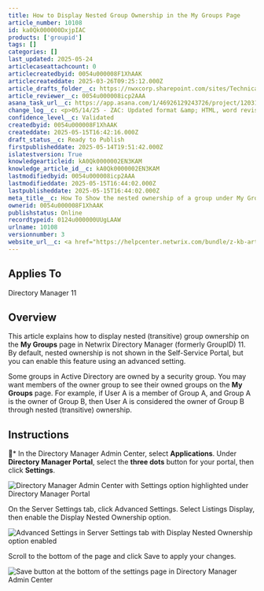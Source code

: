 ```yaml
---
title: How to Display Nested Group Ownership in the My Groups Page
article_number: 10108
id: ka0Qk000000DxjpIAC
products: ['groupid']
tags: []
categories: []
last_updated: 2025-05-24
articlecaseattachcount: 0
articlecreatedbyid: 0054u000008F1XhAAK
articlecreateddate: 2025-03-26T09:25:12.000Z
article_drafts_folder__c: https://nwxcorp.sharepoint.com/sites/TechnicalSupportOperations/Shared%20Documents/Technical%20Knowledge%20Management/Salesforce%20Knowledge%20Drafts/kA0Qk0000002EN3KAM
article_reviewer__c: 0054u000008icp2AAA
asana_task_url__c: https://app.asana.com/1/46926129243726/project/1203106155380297/task/1210255640096499?focus=true
change_log__c: <p>05/14/25 - ZAC: Updated format &amp; HTML, word revisions</p>
confidence_level__c: Validated
createdbyid: 0054u000008F1XhAAK
createddate: 2025-05-15T16:42:16.000Z
draft_status__c: Ready to Publish
firstpublisheddate: 2025-05-14T19:51:42.000Z
islatestversion: True
knowledgearticleid: kA0Qk0000002EN3KAM
knowledge_article_id__c: kA0Qk0000002EN3KAM
lastmodifiedbyid: 0054u000008icp2AAA
lastmodifieddate: 2025-05-15T16:44:02.000Z
lastpublisheddate: 2025-05-15T16:44:02.000Z
meta_title__c: How To Show the nested ownership of a group under My Groups
ownerid: 0054u000008F1XhAAK
publishstatus: Online
recordtypeid: 0124u000000UUgLAAW
urlname: 10108
versionnumber: 3
website_url__c: <a href="https://helpcenter.netwrix.com/bundle/z-kb-articles-salesforce/page/kA0Qk0000002EN3KAM.html" target="_blank">Open in a new window</a>
---
```


## Applies To

Directory Manager 11

## Overview

This article explains how to display nested (transitive) group ownership on the __My Groups__ page in Netwrix Directory Manager (formerly GroupID) 11. By default, nested ownership is not shown in the Self-Service Portal, but you can enable this feature using an advanced setting.

Some groups in Active Directory are owned by a security group. You may want members of the owner group to see their owned groups on the __My Groups__ page. For example, if User A is a member of Group A, and Group A is the owner of Group B, then User A is considered the owner of Group B through nested (transitive) ownership.

## Instructions

* In the Directory Manager Admin Center, select __Applications__. Under __Directory Manager Portal__, select the __three dots__ button for your portal, then click __Settings__.

![Directory Manager Admin Center with Settings option highlighted under Directory Manager Portal](https://nwxcorp.file.force.com/servlet/rtaImage?eid=ka0Qk000000Dxjp&feoid=00N0g000004CA0p&refid=0EMQk00000BYF1V)

On the Server Settings tab, click Advanced Settings. Select Listings Display, then enable the Display Nested Ownership option.

![Advanced Settings in Server Settings tab with Display Nested Ownership option enabled](https://nwxcorp.file.force.com/servlet/rtaImage?eid=ka0Qk000000Dxjp&feoid=00N0g000004CA0p&refid=0EMQk00000BYEzt)

Scroll to the bottom of the page and click Save to apply your changes.

![Save button at the bottom of the settings page in Directory Manager Admin Center](https://nwxcorp.file.force.com/servlet/rtaImage?eid=ka0Qk000000Dxjp&feoid=00N0g000004CA0p&refid=0EMQk00000BYEyH)